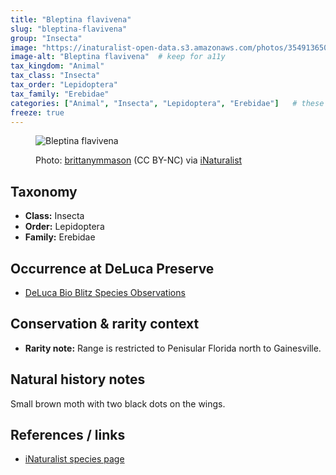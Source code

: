 ```yaml
---
title: "Bleptina flavivena"
slug: "bleptina-flavivena"
group: "Insecta"
image: "https://inaturalist-open-data.s3.amazonaws.com/photos/354913650/large.jpg"        # keep for thumbnails
image-alt: "Bleptina flavivena"  # keep for a11y
tax_kingdom: "Animal"
tax_class: "Insecta"
tax_order: "Lepidoptera"
tax_family: "Erebidae"
categories: ["Animal", "Insecta", "Lepidoptera", "Erebidae"]   # these drive the chips + filtering
freeze: true
---
```


<figure class="species-figure">

<img src="https://inaturalist-open-data.s3.amazonaws.com/photos/354913650/large.jpg" alt="Bleptina flavivena" class="species-photo"/>

<figcaption class="photo-credit">

Photo: <a href="https://www.inaturalist.org/people/brittanymmason">brittanymmason</a> (CC BY-NC) via <a href="https://www.inaturalist.org/observations/201090710">iNaturalist</a>

</figcaption>

</figure>

## Taxonomy

-   **Class:** Insecta
-   **Order:** Lepidoptera
-   **Family:** Erebidae

## Occurrence at DeLuca Preserve

-   [DeLuca Bio Blitz Species Observations](https://www.inaturalist.org/observations?project_id=annual-uf-ifas-deluca-bioblitz-data&subview=table&taxon_id=1136805&verifiable=any)

## Conservation & rarity context

-   **Rarity note:** Range is restricted to Penisular Florida north to Gainesville.

## Natural history notes

Small brown moth with two black dots on the wings.

## References / links

-   [iNaturalist species page](https://www.inaturalist.org/taxa/1136805-Bleptina-flavivena#articles-tab)

